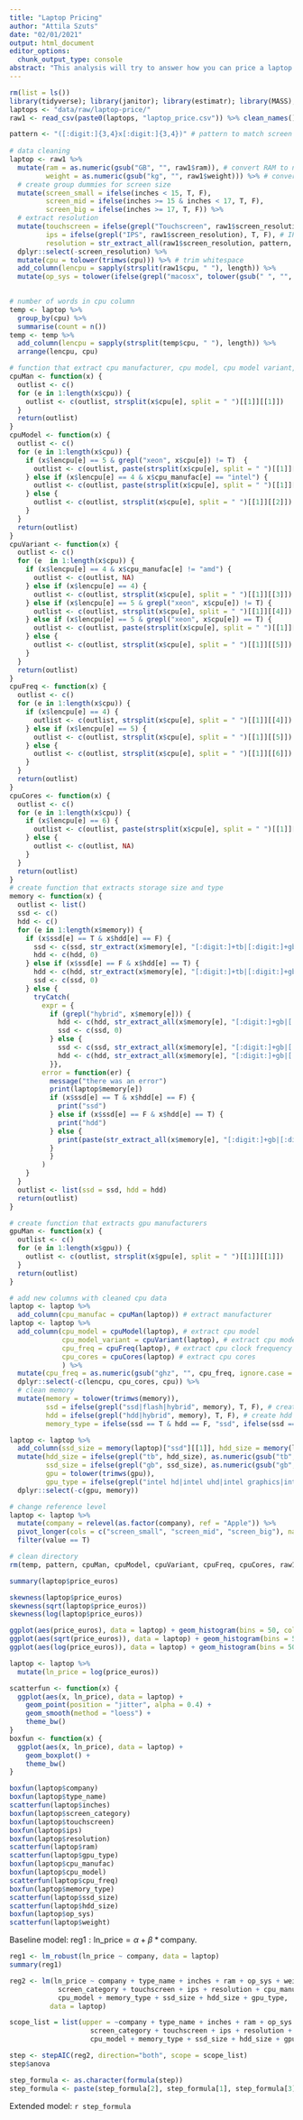 ```yaml
---
title: "Laptop Pricing"
author: "Attila Szuts"
date: "02/01/2021"
output: html_document
editor_options: 
  chunk_output_type: console
abstract: "This analysis will try to answer how you can price a laptop based on its specifications and how you can try to find good deals among them. It uses 1300 data points to build a linear regression model on price."
---
```




```r
rm(list = ls())
library(tidyverse); library(janitor); library(estimatr); library(MASS); library(moments)
laptops <- "data/raw/laptop-price/"
raw1 <- read_csv(paste0(laptops, "laptop_price.csv")) %>% clean_names()
```

```r
pattern <- "([:digit:]{3,4}x[:digit:]{3,4})" # pattern to match screen resolutions
  
# data cleaning
laptop <- raw1 %>% 
  mutate(ram = as.numeric(gsub("GB", "", raw1$ram)), # convert RAM to numeric, in GB
         weight = as.numeric(gsub("kg", "", raw1$weight))) %>% # convert weight to numeric, in kg
  # create group dummies for screen size
  mutate(screen_small = ifelse(inches < 15, T, F), 
         screen_mid = ifelse(inches >= 15 & inches < 17, T, F),
         screen_big = ifelse(inches >= 17, T, F)) %>% 
  # extract resolution
  mutate(touchscreen = ifelse(grepl("Touchscreen", raw1$screen_resolution), T, F), # touchscreen dummy
         ips = ifelse(grepl("IPS", raw1$screen_resolution), T, F), # IPS display dummy
         resolution = str_extract_all(raw1$screen_resolution, pattern, simplify = T)) %>% 
  dplyr::select(-screen_resolution) %>% 
  mutate(cpu = tolower(trimws(cpu))) %>% # trim whitespace
  add_column(lencpu = sapply(strsplit(raw1$cpu, " "), length)) %>% 
  mutate(op_sys = tolower(ifelse(grepl("macosx", tolower(gsub(" ", "", op_sys))), "macos" , gsub(" ", "", op_sys))))

  
# number of words in cpu column
temp <- laptop %>% 
  group_by(cpu) %>% 
  summarise(count = n())
temp <- temp %>% 
  add_column(lencpu = sapply(strsplit(temp$cpu, " "), length)) %>% 
  arrange(lencpu, cpu)

# function that extract cpu manufacturer, cpu model, cpu model variant, cpu frequency and number of cores
cpuMan <- function(x) {
  outlist <- c()
  for (e in 1:length(x$cpu)) {
    outlist <- c(outlist, strsplit(x$cpu[e], split = " ")[[1]][[1]])
  }
  return(outlist)
}
cpuModel <- function(x) {
  outlist <- c()
  for (e in 1:length(x$cpu)) {
    if (x$lencpu[e] == 5 & grepl("xeon", x$cpu[e]) != T)  {
      outlist <- c(outlist, paste(strsplit(x$cpu[e], split = " ")[[1]][[2]], strsplit(x$cpu[e], split = " ")[[1]][[3]]))
    } else if (x$lencpu[e] == 4 & x$cpu_manufac[e] == "intel") {
      outlist <- c(outlist, paste(strsplit(x$cpu[e], split = " ")[[1]][[2]], strsplit(x$cpu[e], split = " ")[[1]][[3]]))
    } else {
      outlist <- c(outlist, strsplit(x$cpu[e], split = " ")[[1]][[2]])
    }
  }
  return(outlist)
}
cpuVariant <- function(x) {
  outlist <- c()
  for (e  in 1:length(x$cpu)) {
    if (x$lencpu[e] == 4 & x$cpu_manufac[e] != "amd") {
      outlist <- c(outlist, NA)
    } else if (x$lencpu[e] == 4) {
      outlist <- c(outlist, strsplit(x$cpu[e], split = " ")[[1]][[3]])
    } else if (x$lencpu[e] == 5 & grepl("xeon", x$cpu[e]) != T) {
      outlist <- c(outlist, strsplit(x$cpu[e], split = " ")[[1]][[4]])
    } else if (x$lencpu[e] == 5 & grepl("xeon", x$cpu[e]) == T) {
      outlist <- c(outlist, paste(strsplit(x$cpu[e], split = " ")[[1]][[3]], strsplit(x$cpu[e], split = " ")[[1]][[4]]))
    } else {
      outlist <- c(outlist, strsplit(x$cpu[e], split = " ")[[1]][[5]])
    }
  }
  return(outlist)
}
cpuFreq <- function(x) {
  outlist <- c()
  for (e in 1:length(x$cpu)) {
    if (x$lencpu[e] == 4) {
      outlist <- c(outlist, strsplit(x$cpu[e], split = " ")[[1]][[4]])
    } else if (x$lencpu[e] == 5) {
      outlist <- c(outlist, strsplit(x$cpu[e], split = " ")[[1]][[5]])
    } else {
      outlist <- c(outlist, strsplit(x$cpu[e], split = " ")[[1]][[6]])
    }
  }
  return(outlist)
}
cpuCores <- function(x) {
  outlist <- c()
  for (e in 1:length(x$cpu)) {
    if (x$lencpu[e] == 6) {
      outlist <- c(outlist, paste(strsplit(x$cpu[e], split = " ")[[1]][[3]], strsplit(x$cpu[e], split = " ")[[1]][[4]]))
    } else {
      outlist <- c(outlist, NA)
    }
  }
  return(outlist)
}
# create function that extracts storage size and type
memory <- function(x) {
  outlist <- list()
  ssd <- c()
  hdd <- c()
  for (e in 1:length(x$memory)) {
    if (x$ssd[e] == T & x$hdd[e] == F) {
      ssd <- c(ssd, str_extract(x$memory[e], "[:digit:]+tb|[:digit:]+gb")[[1]])
      hdd <- c(hdd, 0)
    } else if (x$ssd[e] == F & x$hdd[e] == T) {
      hdd <- c(hdd, str_extract(x$memory[e], "[:digit:]+tb|[:digit:]+gb|1\\.0tb")[[1]])
      ssd <- c(ssd, 0)
    } else {
      tryCatch(
        expr = {
          if (grepl("hybrid", x$memory[e])) {
            hdd <- c(hdd, str_extract_all(x$memory[e], "[:digit:]+gb|[:digit:]+\\.*[:digit:]*tb")[[1]][[1]])
            ssd <- c(ssd, 0)
          } else {
            ssd <- c(ssd, str_extract_all(x$memory[e], "[:digit:]+gb|[:digit:]+\\.*[:digit:]*tb")[[1]][[1]])
            hdd <- c(hdd, str_extract_all(x$memory[e], "[:digit:]+gb|[:digit:]+\\.*[:digit:]*tb")[[1]][[2]])
          }},
        error = function(er) {
          message("there was an error")
          print(laptop$memory[e])
          if (x$ssd[e] == T & x$hdd[e] == F) {
            print("ssd")
          } else if (x$ssd[e] == F & x$hdd[e] == T) {
            print("hdd")
          } else {
            print(paste(str_extract_all(x$memory[e], "[:digit:]+gb|[:digit:]+\\.*[:digit:]*tb")[[1]][[1]], str_extract_all(x$memory[e], "[:digit:]+gb|[:digit:]+\\.*[:digit:]*tb")[[1]][[2]]))
          }
          }
        )
    }
  }
  outlist <- list(ssd = ssd, hdd = hdd)
  return(outlist)
}

# create function that extracts gpu manufacturers
gpuMan <- function(x) {
  outlist <- c()
  for (e in 1:length(x$gpu)) {
    outlist <- c(outlist, strsplit(x$gpu[e], split = " ")[[1]][[1]])
  }
  return(outlist)
}

# add new columns with cleaned cpu data
laptop <- laptop %>% 
  add_column(cpu_manufac = cpuMan(laptop)) # extract manufacturer
laptop <- laptop %>% 
  add_column(cpu_model = cpuModel(laptop), # extract cpu model 
             cpu_model_variant = cpuVariant(laptop), # extract cpu model variant
             cpu_freq = cpuFreq(laptop), # extract cpu clock frequency
             cpu_cores = cpuCores(laptop) # extract cpu cores
             ) %>% 
  mutate(cpu_freq = as.numeric(gsub("ghz", "", cpu_freq, ignore.case = T))) %>% 
  dplyr::select(-c(lencpu, cpu_cores, cpu)) %>% 
  # clean memory
  mutate(memory = tolower(trimws(memory)), 
         ssd = ifelse(grepl("ssd|flash|hybrid", memory), T, F), # create ssd dummy
         hdd = ifelse(grepl("hdd|hybrid", memory), T, F), # create hdd dummy
         memory_type = ifelse(ssd == T & hdd == F, "ssd", ifelse(ssd == F & hdd == T, "hdd", ifelse(ssd == T & hdd == T, "both", "none"))))

laptop <- laptop %>% 
  add_column(ssd_size = memory(laptop)["ssd"][[1]], hdd_size = memory(laptop)["hdd"][[1]]) %>%  # add column for ssd and hdd size
  mutate(hdd_size = ifelse(grepl("tb", hdd_size), as.numeric(gsub("tb", "", hdd_size))*1000, as.numeric(gsub("gb", "", hdd_size))), # transform to GB
         ssd_size = ifelse(grepl("gb", ssd_size), as.numeric(gsub("gb", "", ssd_size)), as.numeric(gsub("tb", "", ssd_size))*1000), # transform to GB
         gpu = tolower(trimws(gpu)), 
         gpu_type = ifelse(grepl("intel hd|intel uhd|intel graphics|intel iris", gpu), "integrated", gpu)) %>%   # does the laptop have a graphics card or is it integrated
  dplyr::select(-c(gpu, memory))

# change reference level
laptop <- laptop %>% 
  mutate(company = relevel(as.factor(company), ref = "Apple")) %>% 
  pivot_longer(cols = c("screen_small", "screen_mid", "screen_big"), names_to = "screen_category") %>% 
  filter(value == T)

# clean directory
rm(temp, pattern, cpuMan, cpuModel, cpuVariant, cpuFreq, cpuCores, raw1)
```

```r
summary(laptop$price_euros)

skewness(laptop$price_euros)
skewness(sqrt(laptop$price_euros))
skewness(log(laptop$price_euros))

ggplot(aes(price_euros), data = laptop) + geom_histogram(bins = 50, color = "black", fill = "grey") + theme_bw()
ggplot(aes(sqrt(price_euros)), data = laptop) + geom_histogram(bins = 50, color = "black", fill = "grey") + theme_bw()
ggplot(aes(log(price_euros)), data = laptop) + geom_histogram(bins = 50, color = "black", fill = "grey") + theme_bw()

laptop <- laptop %>% 
  mutate(ln_price = log(price_euros))
```

```r
scatterfun <- function(x) {
  ggplot(aes(x, ln_price), data = laptop) +
    geom_point(position = "jitter", alpha = 0.4) + 
    geom_smooth(method = "loess") +
    theme_bw()
}
boxfun <- function(x) {
  ggplot(aes(x, ln_price), data = laptop) + 
    geom_boxplot() + 
    theme_bw()
}
```

```r
boxfun(laptop$company)
boxfun(laptop$type_name)
scatterfun(laptop$inches)
boxfun(laptop$screen_category)
boxfun(laptop$touchscreen)
boxfun(laptop$ips)
boxfun(laptop$resolution)
scatterfun(laptop$ram)
scatterfun(laptop$gpu_type)
boxfun(laptop$cpu_manufac)
boxfun(laptop$cpu_model)
scatterfun(laptop$cpu_freq)
boxfun(laptop$memory_type)
scatterfun(laptop$ssd_size)
scatterfun(laptop$hdd_size)
boxfun(laptop$op_sys)
scatterfun(laptop$weight)
```

Baseline model: $\text{reg1} : \text{ln_price} = \alpha + \beta * \text{company}$.

```r
reg1 <- lm_robust(ln_price ~ company, data = laptop)
summary(reg1)
```

```r
reg2 <- lm(ln_price ~ company + type_name + inches + ram + op_sys + weight + 
            screen_category + touchscreen + ips + resolution + cpu_manufac + 
            cpu_model + memory_type + ssd_size + hdd_size + gpu_type, 
          data = laptop)

scope_list = list(upper = ~company + type_name + inches + ram + op_sys + weight + 
                    screen_category + touchscreen + ips + resolution + cpu_manufac + 
                    cpu_model + memory_type + ssd_size + hdd_size + gpu_type, lower = ~1)

step <- stepAIC(reg2, direction="both", scope = scope_list)
step$anova

step_formula <- as.character(formula(step))
step_formula <- paste(step_formula[2], step_formula[1], step_formula[3])
```

Extended model: `r step_formula`
